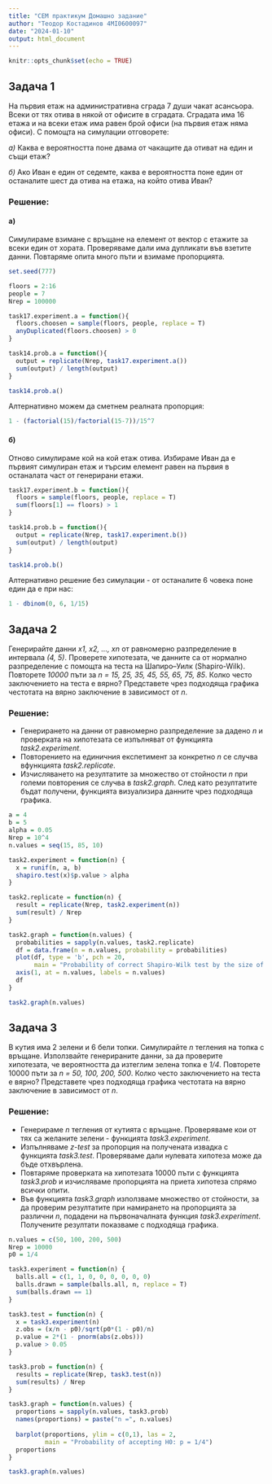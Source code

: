 ```yaml
---
title: "СЕМ практикум Домашно задание"
author: "Теодор Костадинов 4MI0600097"
date: "2024-01-10"
output: html_document
---
```


```r
knitr::opts_chunk$set(echo = TRUE)
```

## Задача 1

На първия етаж на административна сграда 7 души чакат асансьора. Всеки от тях отива в някой от офисите в сградата. Сградата има 16 етажа и на всеки етаж има равен брой офиси (на първия етаж няма офиси). С помощта на симулации отговорете:

*а)* Каква е вероятността поне двама от чакащите да отиват на един и същи етаж?

*б)* Ако Иван е един от седемте, каква е вероятността поне един от останалите шест да
отива на етажа, на който отива Иван?

### Решение:

#### а)

Симулираме взимане с връщане на елемент от вектор с етажите за всеки един от хората. Проверяваме дали има дупликати във взетите данни. Повтаряме опита много пъти и взимаме пропорцията.

```r
set.seed(777)

floors = 2:16
people = 7
Nrep = 100000

task17.experiment.a = function(){
  floors.choosen = sample(floors, people, replace = T)
  anyDuplicated(floors.choosen) > 0
}

task14.prob.a = function(){
  output = replicate(Nrep, task17.experiment.a())
  sum(output) / length(output)
}

task14.prob.a()
```

Алтернативно можем да сметнем реалната пропорция:

```r
1 - (factorial(15)/factorial(15-7))/15^7
```

#### б)

Отново симулираме кой на кой етаж отива. Избираме Иван да е първият симулиран етаж и търсим елемент равен на първия в останалата част от генерирани етажи.

```r
task17.experiment.b = function(){
  floors = sample(floors, people, replace = T)
  sum(floors[1] == floors) > 1
}

task14.prob.b = function(){
  output = replicate(Nrep, task17.experiment.b())
  sum(output) / length(output)
}

task14.prob.b()
```

Алтернативно решение без симулации - от останалите 6 човека поне един да е при нас:

```r
1 - dbinom(0, 6, 1/15)
```


## Задача 2

Генерирайте данни *х1, x2, ..., хn* от равномерно разпределение в интервала *(4, 5)*. Проверете хипотезата, че данните са от нормално разпределение с помощта на теста на Шапиро–Уилк (Shapiro-Wilk). Повторете *10000* пъти за *n = 15, 25, 35, 45, 55, 65, 75, 85*. Колко често заключението на теста е вярно? Представете чрез подходяща графика честотата на вярно заключение в зависимост от *n*.

### Решение:

- Генерирането на данни от равномерно разпределение за дадено *n* и проверката на хипотезата се изпълняват от функцията *task2.experiment*.
- Повторението на единичния експетимент за конкретно *n* се случва вфункцията *task2.replicate*.
- Изчисляването на резултатите за множество от стойности *n* при големи повторения се случва в *task2.graph*. След като резултатите бъдат получени, функцията визуализира данните чрез подходяща графика.

```r
a = 4
b = 5
alpha = 0.05
Nrep = 10^4
n.values = seq(15, 85, 10)

task2.experiment = function(n) {
  x = runif(n, a, b)
  shapiro.test(x)$p.value > alpha
} 

task2.replicate = function(n) {
  result = replicate(Nrep, task2.experiment(n))
  sum(result) / Nrep
}

task2.graph = function(n.values) {
  probabilities = sapply(n.values, task2.replicate)
  df = data.frame(n = n.values, probability = probabilities)
  plot(df, type = 'b', pch = 20,
       main = "Probability of correct Shapiro-Wilk test by the size of the data (n)",)
  axis(1, at = n.values, labels = n.values)
  df
}

task2.graph(n.values)
```

## Задача 3

В кутия има 2 зелени и 6 бели топки. Симулирайте *n* тегления на топка с връщане. Използвайте генерираните данни, за да проверите хипотезата, че вероятността да изтеглим зелена топка е *1/4*. Повторете 10000 пъти за *n = 50, 100, 200, 500*. Колко често заключението на теста е вярно? Представете чрез подходяща графика честотата на вярно заключение в зависимост от *n*.

### Решение:

- Генерираме *n* тегления от кутията с връщане. Проверяваме кои от тях са желаните зелени - функцията *task3.experiment*.
- Изпълняваме *z-test* за пропорция на получената извадка с функцията *task3.test*. Проверяваме дали нулевата хипотеза може да бъде отхвърлена.
- Повтаряме проверката на хипотезата 10000 пъти с функцията *task3.prob* и изчисляваме пропорцията на приета хипотеза спрямо всички опити.
- Във функцията *task3.graph* използваме множество от стойности, за да проверим резултатите при намирането на пропорцията за различни *n*, подадени на първоначалната функция *task3.experiment*. Получените резултати показваме с подходяща графика.

```r
n.values = c(50, 100, 200, 500)
Nrep = 10000
p0 = 1/4

task3.experiment = function(n) {
  balls.all = c(1, 1, 0, 0, 0, 0, 0, 0)
  balls.drawn = sample(balls.all, n, replace = T)
  sum(balls.drawn == 1)
}

task3.test = function(n) {
  x = task3.experiment(n)
  z.obs = (x/n - p0)/sqrt(p0*(1 - p0)/n)
  p.value = 2*(1 - pnorm(abs(z.obs)))
  p.value > 0.05
}

task3.prob = function(n) {
  results = replicate(Nrep, task3.test(n))
  sum(results) / Nrep
}

task3.graph = function(n.values) {
  proportions = sapply(n.values, task3.prob)
  names(proportions) = paste("n =", n.values)
  
  barplot(proportions, ylim = c(0,1), las = 2,
          main = "Probability of accepting H0: p = 1/4")
  proportions
}

task3.graph(n.values)
```
